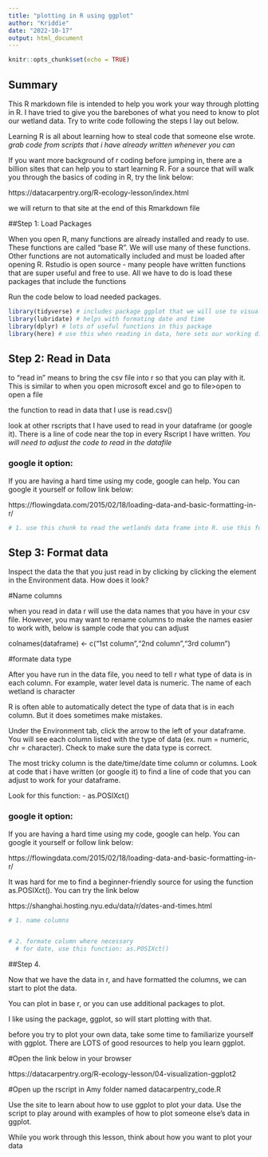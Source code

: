 ```yaml
---
title: "plotting in R using ggplot"
author: "Kriddie"
date: "2022-10-17"
output: html_document
---
```


```r
knitr::opts_chunk$set(echo = TRUE)
```

## Summary

This R markdown file is intended to help you work your way through plotting in R. I have tried to give you the barebones of what you need to know to plot our wetland data. Try to write code following the steps I lay out below. 

Learning R is all about learning how to steal code that someone else wrote.
*grab code from scripts that i have already written whenever you can*

If you want more background of r coding before jumping in, there are a billion sites that can help you to start learning R. For a source that will walk you through the basics of coding in R, try the link below:

https://datacarpentry.org/R-ecology-lesson/index.html

we will return to that site at the end of this Rmarkdown file


##Step 1: Load Packages

When you open R, many functions are already installed and ready to use. These functions are called "base R". We will use many of these functions. Other functions are not automatically included and must be loaded after opening R. Rstudio is open source - many people have written functions that are super useful and free to use. All we have to do is load these packages that include the functions

Run the code below to load needed packages.


```r
library(tidyverse) # includes package ggplot that we will use to visualize data
library(lubridate) # helps with formating date and time
library(dplyr) # lots of useful functions in this package
library(here) # use this when reading in data, here sets our working directory to the folder containing our R project. This makes code sharing easier.
```

## Step 2: Read in Data

to "read in" means to bring the csv file into r so that you can play with it. This is similar to when you open microsoft excel and go to file>open to open a file

the function to read in data that I use is read.csv()

look at other rscripts that I have used to read in your dataframe  (or google it). There is a line of code near the top in every Rscript I have written. *You will need to adjust the code to read in the datafile *

### google it option:
If you are having a hard time using my code, google can help.
You can google it yourself or follow link below:

https://flowingdata.com/2015/02/18/loading-data-and-basic-formatting-in-r/



```r
# 1. use this chunk to read the wetlands data frame into R. use this function: read.csv()

```

## Step 3: Format data

Inspect the data the that you just read in by clicking by clicking the element in the Environment data. How does it look?

#Name columns

when you read in data r will use the data names that you have in your csv file. However, you may want to rename columns to make the names easier to work with, below is sample code that you can adjust

colnames(dataframe) <- c("1st column","2nd column","3rd column")

#formate data type

After you have run in the data file, you need to tell r what type of data is in each column. 
For example, water level data is numeric. 
The name of each wetland is character

R is often able to automatically detect the type of data that is in each column. But it does sometimes make mistakes.

Under the Environment tab, click the arrow to the left of your dataframe. You will see each column listed with the type of data (ex. num = numeric, chr = character). Check to make sure the data type is correct. 

The most tricky column is the date/time/date time  column or columns. Look at code that i have written (or google it) to find a line of code that you can adjust to work for your dataframe. 

Look for this function:
- as.POSIXct()


### google it option:
If you are having a hard time using my code, google can help.
You can google it yourself or follow link below:

https://flowingdata.com/2015/02/18/loading-data-and-basic-formatting-in-r/

It was hard for me to find a beginner-friendly source for using the function as.POSIXct(). You can try the link below

https://shanghai.hosting.nyu.edu/data/r/dates-and-times.html


```r
# 1. name columns


# 2. formate column where necessary 
  # for date, use this function: as.POSIXct()


```

##Step 4.

Now that we have the data in r, and have formatted the columns, we can start to plot the data. 

You can plot in base r, or you can use additional packages to plot.

I like using the package, ggplot, so will start plotting with that.

before you try to plot your own data, take some time to familiarize yourself with ggplot. There are LOTS of good resources to help you learn ggplot. 

#Open the link below in your browser

https://datacarpentry.org/R-ecology-lesson/04-visualization-ggplot2

#Open up the rscript in Amy folder named datacarpentry_code.R

Use the site to learn about how to use ggplot to plot your data. Use the script to play around with examples of how to plot someone else's data in ggplot.

While you work through this lesson, think about how you want to plot your data


```r




```
